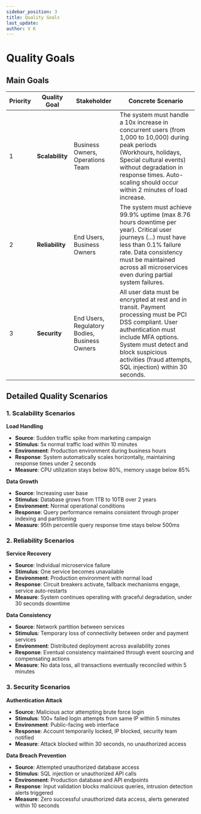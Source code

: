 ```yaml
---
sidebar_position: 3
title: Quality Goals
last_update:
author: V K
---
```


# Quality Goals

## Main Goals

| Priority | Quality Goal    | Stakeholder                                   | Concrete Scenario                                                                                                                                                                                                                                                        |
| -------- | --------------- | --------------------------------------------- | ------------------------------------------------------------------------------------------------------------------------------------------------------------------------------------------------------------------------------------------------------------------------ |
| 1        | **Scalability** | Business Owners, Operations Team              | The system must handle a 10x increase in concurrent users (from 1,000 to 10,000) during peak periods (Workhours, holidays, Special cultural events) without degradation in response times. Auto-scaling should occur within 2 minutes of load increase.                  |
| 2        | **Reliability** | End Users, Business Owners                    | The system must achieve 99.9% uptime (max 8.76 hours downtime per year). Critical user journeys (...) must have less than 0.1% failure rate. Data consistency must be maintained across all microservices even during partial system failures.                           |
| 3        | **Security**    | End Users, Regulatory Bodies, Business Owners | All user data must be encrypted at rest and in transit. Payment processing must be PCI DSS compliant. User authentication must include MFA options. System must detect and block suspicious activities (fraud attempts, SQL injection) within 30 seconds.                |

## Detailed Quality Scenarios

### 1. Scalability Scenarios

**Load Handling**

- **Source**: Sudden traffic spike from marketing campaign
- **Stimulus**: 5x normal traffic load within 10 minutes
- **Environment**: Production environment during business hours
- **Response**: System automatically scales horizontally, maintaining response times under 2 seconds
- **Measure**: CPU utilization stays below 80%, memory usage below 85%

**Data Growth**

- **Source**: Increasing user base
- **Stimulus**: Database grows from 1TB to 10TB over 2 years
- **Environment**: Normal operational conditions
- **Response**: Query performance remains consistent through proper indexing and partitioning
- **Measure**: 95th percentile query response time stays below 500ms

### 2. Reliability Scenarios

**Service Recovery**

- **Source**: Individual microservice failure
- **Stimulus**: One service becomes unavailable
- **Environment**: Production environment with normal load
- **Response**: Circuit breakers activate, fallback mechanisms engage, service auto-restarts
- **Measure**: System continues operating with graceful degradation, under 30 seconds downtime

**Data Consistency**

- **Source**: Network partition between services
- **Stimulus**: Temporary loss of connectivity between order and payment services
- **Environment**: Distributed deployment across availability zones
- **Response**: Eventual consistency maintained through event sourcing and compensating actions
- **Measure**: No data loss, all transactions eventually reconciled within 5 minutes

### 3. Security Scenarios

**Authentication Attack**

- **Source**: Malicious actor attempting brute force login
- **Stimulus**: 100+ failed login attempts from same IP within 5 minutes
- **Environment**: Public-facing web interface
- **Response**: Account temporarily locked, IP blocked, security team notified
- **Measure**: Attack blocked within 30 seconds, no unauthorized access

**Data Breach Prevention**

- **Source**: Attempted unauthorized database access
- **Stimulus**: SQL injection or unauthorized API calls
- **Environment**: Production database and API endpoints
- **Response**: Input validation blocks malicious queries, intrusion detection alerts triggered
- **Measure**: Zero successful unauthorized data access, alerts generated within 10 seconds
